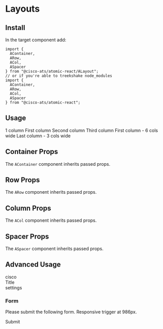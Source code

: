 

<Meta title="Components/Layouts" component={AContainer} />

# Layouts

## Install

In the target component add:

```
import {
  AContainer,
  ARow,
  ACol,
  ASpacer
} from "@cisco-ats/atomic-react/ALayout";
// or if you're able to treekshake node_modules
import {
  AContainer,
  ARow,
  ACol,
  ASpacer
} from "@cisco-ats/atomic-react";
```

## Usage

<Preview>
  <Story name="usage-1">
    <AContainer>
      <ARow className="mb-4">
        <ACol className="dark-cool-grey white--text text-center">1 column</ACol>
      </ARow>
      <ARow className="mb-4">
        <ACol className="dark-cool-grey white--text text-center">
          First column
        </ACol>
        <ACol className="dark-cool-grey white--text text-center">
          Second column
        </ACol>
        <ACol className="dark-cool-grey white--text text-center">
          Third column
        </ACol>
      </ARow>
      <ARow className="mb-4">
        <ACol cols="6" className="dark-cool-grey white--text text-center">
          First column - 6 cols wide
        </ACol>
        <ASpacer />
        <ACol cols="3" className="dark-cool-grey white--text text-center">
          Last column - 3 cols wide
        </ACol>
      </ARow>
    </AContainer>
  </Story>
</Preview>

## Container Props

The `AContainer` component inherits passed props.

<Props of={AContainer} />

## Row Props

The `ARow` component inherits passed props.

<Props of={ARow} />

## Column Props

The `ACol` component inherits passed props.

<Props of={ACol} />

## Spacer Props

The `ASpacer` component inherits passed props.

<Props of={ASpacer} />

## Advanced Usage

<Preview>
  <Story name="advanced-1">
    <AContainer>
      <ARow
        noGutters
        className="mb-3 cisco-blue white--text"
        style={{boxShadow: "0 0 3px #000", borderRadius: 3}}>
        <ACol className="d-flex align-center pl-3">
          <AIcon size={64}>cisco</AIcon>
          <div className="h2 mr-1 ml-4">Title</div>
        </ACol>
        <ASpacer />
        <ACol className="d-flex align-center justify-end pr-3">
          <AIcon>settings</AIcon>
        </ACol>
      </ARow>
      <ARow>
        <ASpacer />
        <ACol cols="8">
          <APanel className="px-2" type="grey">
            <AContainer>
              <ARow>
                <ACol>
                  <h3>Form</h3>
                  <p>
                    Please submit the following form. Responsive trigger at
                    986px.
                  </p>
                </ACol>
              </ARow>
              <ARow>
                <ACol cols="12" sm="6">
                  <ATextInput label="Name" />
                </ACol>
                <ACol>
                  <ASelect items={["Read", "Write", "Admin"]} label="Role" />
                </ACol>
              </ARow>
              <ARow>
                <ACol>
                  <ATextarea label="Comments" style={{width: "100%"}} />
                </ACol>
              </ARow>
              <ARow>
                <ACol className="text-right">
                  <AButton>Submit</AButton>
                </ACol>
              </ARow>
            </AContainer>
          </APanel>
        </ACol>
        <ASpacer />
      </ARow>
    </AContainer>
  </Story>
</Preview>
